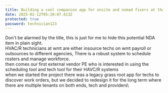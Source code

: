 ```yaml
---
title: Building a cool companion app for onsite and nomad fixers at the retail titan
date: 2025-02-12T05:20:07.613Z
protected: true
password: technician123
---
```


Don't be alarmed by the title, this is just for me to hide this potential NDA item in plain sight. \
HVAC/R technicians at wmt are either insource techs on wmt payroll or outsources to different agencies, There is a robust system to schedule rosters and manage workforce. \
then comes our first external vendor PE who is interested in using the scheduling tool and tech tool for their HAVC/R systems\
when we started the project there was a legacy grass root app for techs to discover work orders, but we decided to redesign it for the long term where there are multiple tenants on both ends, tech and providers\
